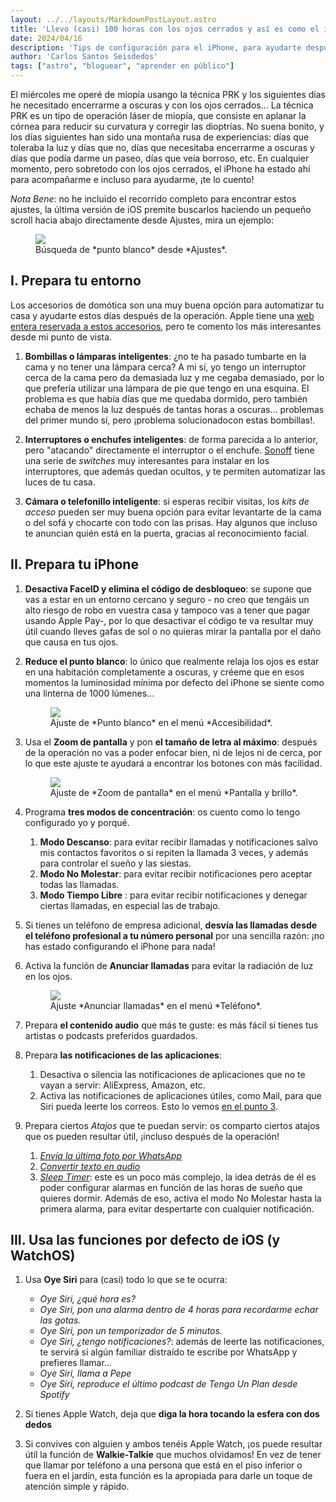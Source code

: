 ```yaml
---
layout: ../../layouts/MarkdownPostLayout.astro
title: 'Llevo (casi) 100 horas con los ojos cerrados y así es como el iPhone me ha ayudado'
date: 2024/04/16
description: 'Tips de configuración para el iPhone, para ayudarte después de una operación de miopía.'
author: 'Carlos Santos Seisdedos'
tags: ["astro", "bloguear", "aprender en público"]
---
```




El miércoles me operé de miopía usango la técnica PRK y los siguientes días he necesitado encerrarme a oscuras y con los ojos cerrados... 
La técnica PRK es un tipo de operación láser de miopía, que consiste en aplanar la córnea para reducir su curvatura y corregir las dioptrías. No suena bonito, y los días siguientes han sido una montaña rusa de experiencias: días que toleraba la luz y días que no, días que necesitaba encerrarme a oscuras y días que podía darme un paseo, días que veía borroso, etc. 
En cualquier momento, pero sobretodo con los ojos cerrados, el iPhone ha estado ahí para acompañarme e incluso para ayudarme, ¡te lo cuento!

*Nota Bene*: no he incluido el recorrido completo para encontrar estos ajustes, la última versión de iOS premite buscarlos haciendo un pequeño scroll hacia abajo directamente desde Ajustes, mira un ejemplo:
<figure>
    <img class="post_img" src={settings_search.src} />
    <figcaption>Búsqueda de *punto blanco* desde *Ajustes*.</figcaption>
</figure>

## I. Prepara tu entorno

Los accesorios de domótica son una muy buena opción para automatizar tu casa y ayudarte estos días después de la operación. Apple tiene una [web entera reservada a estos accesorios](https://www.apple.com/es/shop/accessories/all/homekit), pero te comento los más interesantes desde mi punto de vista. 

1. **Bombillas o lámparas inteligentes**: ¿no te ha pasado tumbarte en la cama y no tener una lámpara cerca? A mi sí, yo tengo un interruptor cerca de la cama pero da demasiada luz y me cegaba demasiado, por lo que prefería utilizar una lámpara de pie que tengo en una esquina. El problema es que había días que me quedaba dormido, pero también echaba de menos la luz después de tantas horas a oscuras... problemas del primer mundo sí, pero ¡problema solucionadocon estas bombillas!.

2. **Interruptores o enchufes inteligentes**: de forma parecida a lo anterior, pero "atacando" directamente el interruptor o el enchufe. [Sonoff](https://sonoff.tech/product/diy-smart-switches/minir4/) tiene una serie de *switches* muy interesantes para instalar en los interruptores, que además quedan ocultos, y te permiten automatizar las luces de tu casa. 

3. **Cámara o telefonillo inteligente**: si esperas recibir visitas, los *kits de acceso* pueden ser muy buena opción para evitar levantarte de la cama o del sofá y chocarte con todo con las prisas. Hay algunos que incluso te anuncian quién está en la puerta, gracias al reconocimiento facial. 

## II. Prepara tu iPhone 

1. **Desactiva FaceID y elimina el código de desbloqueo**: se supone que vas a estar en un entorno cercano y seguro - no creo que tengáis un alto riesgo de robo en vuestra casa y tampoco vas a tener que pagar usando Apple Pay-, por lo que desactivar el código te va resultar muy útil cuando lleves gafas de sol o no quieras mirar la pantalla por el daño que causa en tus ojos. 

2. **Reduce el punto blanco**: lo único que realmente relaja los ojos es estar en una habitación completamente a oscuras, y créeme que en esos momentos la luminosidad mínima por defecto del iPhone se siente como una linterna de 1000 lúmenes... 

    <figure>
        <img class="post_img" src={white_point.src} />
        <figcaption>Ajuste de *Punto blanco* en el menú *Accesibilidad*.</figcaption>
    </figure>

3. Usa el **Zoom de pantalla** y pon **el tamaño de letra al máximo**: después de la operación no vas a poder enfocar bien, ni de lejos ni de cerca, por lo que este ajuste te ayudará a encontrar los botones con más facilidad.
    <figure>
        <img class="post_img" src={screen_zoom.src} />
        <figcaption>Ajuste de *Zoom de pantalla* en el menú *Pantalla y brillo*.</figcaption>
    </figure>

4. Programa **tres modos de concentración**: os cuento como lo tengo configurado yo y porqué.
    1. **Modo Descanso**: para evitar recibir llamadas y notificaciones salvo mis contactos favoritos o si repiten la llamada 3 veces, y además para controlar el sueño y las siestas.
    2. **Modo No Molestar**: para evitar recibir notificaciones pero aceptar todas las llamadas.
    3. **Modo Tiempo Libre** : para evitar recibir notificaciones y denegar ciertas llamadas, en especial las de trabajo. 

5. Si tienes un teléfono de empresa adicional, **desvía las llamadas desde el teléfono profesional a tu número personal** por una sencilla razón: ¡no has estado configurando el iPhone para nada!

6. Activa la función de **Anunciar llamadas** para evitar la radiación de luz en los ojos. 

    <figure>
        <img class="post_img" src={announce_calls.src} />
        <figcaption>Ajuste *Anunciar llamadas* en el menú *Teléfono*.</figcaption>
    </figure>

7. Prepara **el contenido audio** que más te guste: es más fácil si tienes tus artistas o podcasts preferidos guardados. 

8. Prepara **las notificaciones de las aplicaciones**: 
    1. Desactiva o silencia las notificaciones de aplicaciones que no te vayan a servir: AliExpress, Amazon, etc. 
    2. Activa las notificaciones de aplicaciones útiles, como Mail, para que Siri pueda leerte los correos. Esto lo vemos [en el punto 3](#iii-usa-las-funciones-por-defecto-de-ios-y-watchos).

9. Prepara ciertos *Atajos* que te puedan servir: os comparto ciertos atajos que os pueden resultar útil, ¡incluso después de la operación!
    1. [*Envía la última foto por WhatsApp*](https://www.icloud.com/shortcuts/be2acf9699224d3586d4eea8499aeea4)
    2. [*Convertir texto en audio*](https://www.icloud.com/shortcuts/32422c43db7540299610c0b22909fcaa)
    3. [*Sleep Timer*](https://www.icloud.com/shortcuts/7c8df162abc342bb8a78808bc5c18bc7): este es un poco más complejo, la idea detrás de él es poder configurar alarmas en función de las horas de sueño que quieres dormir. Además de eso, activa el modo No Molestar hasta la primera alarma, para evitar despertarte con cualquier notificación. 

## III. Usa las funciones por defecto de iOS (y WatchOS)

1. Usa **Oye Siri** para (casi) todo lo que se te ocurra: 
    + *Oye Siri, ¿qué hora es?*
    + *Oye Siri, pon una alarma dentro de 4 horas para recordarme echar las gotas.*
    + *Oye Siri, pon un temporizador de 5 minutos.*
    + *Oye Siri, ¿tengo notificaciones?*: además de leerte las notificaciones, te servirá si algún familiar distraído te escribe por WhatsApp y prefieres llamar...
    + *Oye Siri, llama a Pepe*
    + *Oye Siri, reproduce el último podcast de Tengo Un Plan desde Spotify*

2. Si tienes Apple Watch, deja que **diga la hora tocando la esfera con dos dedos**

3. Si convives con alguien y ambos tenéis Apple Watch, ¡os puede resultar útil la función de **Walkie-Talkie** que muchos olvidamos! En vez de tener que llamar por teléfono a una persona que está en el piso inferior o fuera en el jardín, esta función es la apropiada para darle un toque de atención simple y rápido. 